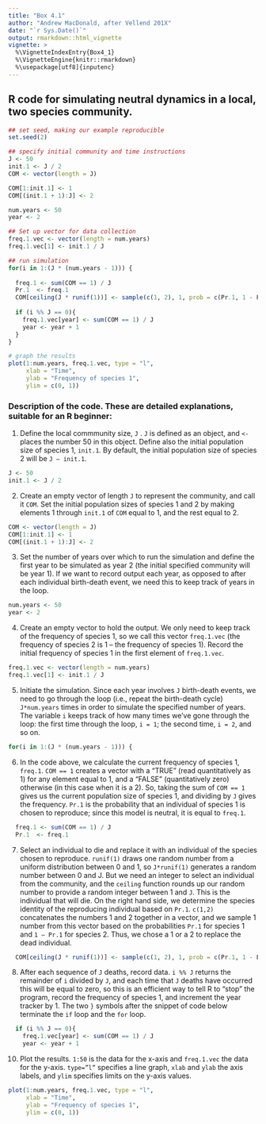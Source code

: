 ```yaml
---
title: "Box 4.1"
author: "Andrew MacDonald, after Vellend 201X"
date: "`r Sys.Date()`"
output: rmarkdown::html_vignette
vignette: >
  %\VignetteIndexEntry{Box4_1}
  %\VignetteEngine{knitr::rmarkdown}
  %\usepackage[utf8]{inputenc}
---
```


## R code for simulating neutral dynamics in a local, two species community.

```r
## set seed, making our example reproducible
set.seed(2)

## specify initial community and time instructions
J <- 50
init.1 <- J / 2
COM <- vector(length = J)

COM[1:init.1] <- 1
COM[(init.1 + 1):J] <- 2

num.years <- 50
year <- 2

## Set up vector for data collection
freq.1.vec <- vector(length = num.years)
freq.1.vec[1] <- init.1 / J

## run simulation
for(i in 1:(J * (num.years - 1))) {
  
  freq.1 <- sum(COM == 1) / J
  Pr.1  <- freq.1
  COM[ceiling(J * runif(1))] <- sample(c(1, 2), 1, prob = c(Pr.1, 1 - Pr.1))
  
  if (i %% J == 0){
    freq.1.vec[year] <- sum(COM == 1) / J
    year <- year + 1
  }
}

# graph the results
plot(1:num.years, freq.1.vec, type = "l", 
     xlab = "Time", 
     ylab = "Frequency of species 1", 
     ylim = c(0, 1))
```

### Description of the code.  These are detailed explanations, suitable for an R beginner:

1. Define the local commmunity size, `J` . `J` is defined as an object, and ` <- ` places the number 50 in this object.  Define also the initial population size of species 1, `init.1`.  By default, the initial population size of species 2 will be `J – init.1`.

```r
J <- 50
init.1 <- J / 2
```

2. Create an empty vector of length `J` to represent the community, and call it `COM`.  Set the initial population sizes of species 1 and 2 by making elements 1 through `init.1` of `COM` equal to 1, and the rest equal to 2.

```r
COM <- vector(length = J)
COM[1:init.1] <- 1
COM[(init.1 + 1):J] <- 2
```

3. Set the number of years over which to run the simulation and define the first year to be simulated as year 2 (the initial specified community will be year 1). If we want to record output each year, as opposed to after each individual birth-death event, we need this to keep track of years in the loop.

```r
num.years <- 50
year <- 2
```

4. Create an empty vector to hold the output. We only need to keep track of the frequency of species 1, so we call this vector `freq.1.vec` (the frequency of species 2 is 1 – the frequency of species 1).  Record the initial frequency of species 1 in the first element of `freq.1.vec`.

```r
freq.1.vec <- vector(length = num.years)
freq.1.vec[1] <- init.1 / J
```

5. Initiate the simulation. Since each year involves `J` birth-death events, we need to go through the loop
(i.e., repeat the birth-death cycle) `J*num.years` times in order to simulate the specified number of years.
The variable `i` keeps track of how many times we’ve gone through the loop: the first time through the
loop, `i = 1`; the second time, `i = 2`, and so on.

```r
for(i in 1:(J * (num.years - 1))) {
```

6. In the code above, we calculate the current frequency of species 1, `freq.1`. `COM == 1` creates a vector with a “TRUE” (read quantitatively as 1) for any element equal to 1, and a “FALSE” (quantitatively zero) otherwise (in this case when it is a 2). So, taking the sum of `COM == 1` gives us the current population size of species 1, and dividing by `J` gives the frequency.  `Pr.1` is the probability that an individual of species 1 is chosen to reproduce; since this model is neutral, it is equal to `freq.1`.

```r
  freq.1 <- sum(COM == 1) / J
  Pr.1  <- freq.1
```

7. Select an individual to die and replace it with an individual of the species chosen to reproduce. `runif(1)` draws one random number from a uniform distribution between 0 and 1, so `J*runif(1)` generates a random number between 0 and J. But we need an integer to select an individual from the community, and the `ceiling` function rounds up our random number to provide a random integer between 1 and `J`. This is the individual that will die. On the right hand side, we determine the species identity of the reproducing individual based on `Pr.1`. `c(1,2)` concatenates the numbers 1 and 2 together in a vector, and we sample 1 number from this vector based on the probabilities `Pr.1` for species 1 and `1 – Pr.1` for species 2. Thus, we chose a 1 or a 2 to replace the dead individual.

```r
  COM[ceiling(J * runif(1))] <- sample(c(1, 2), 1, prob = c(Pr.1, 1 - Pr.1))
```

8. After each sequence of `J` deaths, record data. `i %% J` returns the remainder of `i` divided by `J`, and each time that `J` deaths have occurred this will be equal to zero, so this is an efficient way to tell R to “stop” the program, record the frequency of species 1, and increment the year tracker by 1.  The two `}` symbols after the snippet of code below terminate the `if` loop and the `for` loop.

```r
  if (i %% J == 0){
    freq.1.vec[year] <- sum(COM == 1) / J
    year <- year + 1
```

10. Plot the results. `1:50` is the data for the x-axis and `freq.1.vec` the data for the y-axis. `type=”l”` specifies a line graph, `xlab` and `ylab` the axis labels, and `ylim` specifies limits on the y-axis values.

```r
plot(1:num.years, freq.1.vec, type = "l", 
     xlab = "Time", 
     ylab = "Frequency of species 1", 
     ylim = c(0, 1))
```